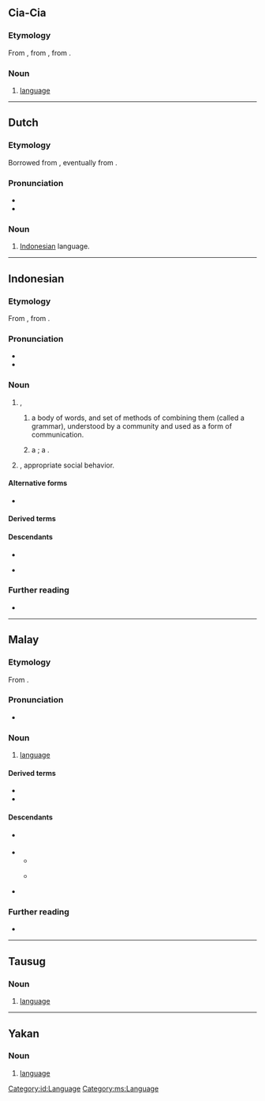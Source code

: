 {{also|Bahasa}}

==Cia-Cia==

===Etymology===
From {{bor|cia|id|bahasa}}, from {{der|cia|ms|bahasa}}, from {{der|cia|sa|भाषा||language}}.

===Noun===
{{head|cia|noun|Hangul spelling|바하사}}

# [[language]]

----

==Dutch==

===Etymology===
Borrowed from {{bor|nl|id|bahasa}}, eventually from {{der|nl|sa|भाषा||language}}.

===Pronunciation===
* {{IPA|nl|/baː.ɦaː.saː/}}
* {{hyphenation|nl|ba|ha|sa}}

===Noun===
{{nl-noun|n|-|-}}

# {{lb|nl|colloquial|Netherlands}} [[Indonesian]] language.

----

==Indonesian==

===Etymology===
From {{inh|id|ms|bahasa}}, from {{der|id|sa|भाषा||language}}.

===Pronunciation===
* {{IPA|id|/baˈhasa/}}
* {{hyph|id|ba|ha|sa}}

===Noun===
{{id-noun|pl=bahasa-bahasa}}

# {{l|en|language}},
## {{lb|id|linguistics}} a body of words, and set of methods of combining them (called a grammar), understood by a community and used as a form of communication.
##: {{uxi|id|'''bahasa''' [[Indonesia]]|Indonesian '''language'''}}
## {{lb|id|computing}} a {{l|en|computer language}}; a {{l|en|machine language}}.
# {{l|en|decorum}}, appropriate social behavior.

====Alternative forms====
* {{alter|id|basa}} {{q|nonstandard}}

====Derived terms====
{{der4|id|
| berbahasa
| berbahasa-bahasa
| kebahasaan
| membahasakan
| memperbahasakan
| perbahasa
| perbahasaan
| sebahasa
|}}
{{der4|id|
| bahasa aglutinatif
| bahasa akusatif
| bahasa alamiah
| bahasa algoritmik
| bahasa aljabar
| bahasa analitis
| bahasa aplikasi
| bahasa aplikatif
| bahasa asing
| bahasa bagongan
| bahasa baku
| bahasa bangsawan
| bahasa berfleksi
| bahasa bermajas
| bahasa berorientasi aplikasi
| bahasa buatan
| bahasa buku
| bahasa bunga
| bahasa campuran
| bahasa daerah
| bahasa dagang
| bahasa dalam
| bahasa definisi data
| bahasa diinterpretasikan
| bahasa ergatif
| bahasa flektif
| bahasa gaul
| bahasa generasi keempat
| bahasa generasi kelima
| bahasa generasi ketiga
| bahasa grafik
| bahasa gunung
| bahasa halus
| bahasa hantu
| bahasa hibrida
| bahasa hidup
| bahasa ibu
| bahasa imigran
| bahasa induk
| bahasa inflektif
| bahasa inkorporatif
| bahasa isolatif
| bahasa isyarat
| bahasa Jawi
| bahasa jurnalistik
| bahasa kacukan
| bahasa kalangan
| bahasa kanak-kanak
| bahasa kasar
| bahasa kawat
| bahasa kedua
| bahasa kentum
| bahasa kerabat
| bahasa kesat
| bahasa kiasan
| bahasa klasik
| bahasa komputer
| bahasa konsonantis
| bahasa kuno
| bahasa laut
| bahasa level rendah
| bahasa level sangat tinggi
| bahasa level tinggi
| bahasa lingo
| bahasa lisan
| bahasa madya
| bahasa markah
| bahasa markah hiperteks
| bahasa mati
| bahasa mesin
| bahasa modern
| bahasa moyang
| bahasa nasional
| bahasa negara
| bahasa oksitonis
| bahasa paroksitonis
| bahasa pasar
| bahasa pembangkit aplikasi
| bahasa pemrograman
| bahasa pemrograman level tinggi
| bahasa pemrograman prosedural
| bahasa pemrograman rakit
| bahasa pengantar
| bahasa pengguna akhir
| bahasa perantara
| bahasa percakapan
| bahasa peringkat tinggi
| bahasa perintah
| bahasa permintaan
| bahasa pers
| bahasa persatuan
| bahasa pinggiran
| bahasa portabel
| bahasa program
| bahasa prokem
| bahasa prosedural
| bahasa purba
| bahasa rakit
| bahasa rakitan
| bahasa remaja
| bahasa resmi
| bahasa roh
| bahasa santai
| bahasa sasaran
| bahasa satem
| bahasa sedang
| bahasa sehari-hari
| bahasa semu
| bahasa silih
| bahasa simbolik
| bahasa sintetis
| bahasa slang
| bahasa sopan santun
| bahasa standar
| bahasa sulung
| bahasa sumber
| bahasa tarzan
| bahasa teknis
| bahasa terbalik
| bahasa tingkat rendah
| bahasa tubuh
| bahasa tulis
| bahasa tutur
| bahasa umum
| bahasa visual
| bahasa vokalis
|}}
{{der4|id|
| alih bahasa
| juru bahasa
| pakar bahasa
| tata bahasa
| warna bahasa
|}}

====Descendants====
* {{desc|bor=1|nl|bahasa}}
* {{desc|bor=1|en|Bahasa}} {{i|with {{cog|ms|bahasa}}}}

===Further reading===
* {{R:KBBI Daring}}

[[Category:id:Language]]

----

==Malay==

===Etymology===
From {{der|ms|sa|भाषा||language}}.

===Pronunciation===
* {{a|Johor-Riau}} {{IPA|ms|/bahasə/}}

===Noun===
{{ms-noun|j=بهاس}}

# [[language]] {{gloss|system of communication using words or symbols}}
#: {{uxi|ms|'''bahasa''' [[Melayu]]|Malay (language)}}

====Derived terms====
* {{l|ms|jurubahasa||interpreter}}
* {{l|ms|tatabahasa||grammar}}

====Descendants====
* {{desc|bor=1|en|Bahasa}} {{i|with Indonesian {{l|id|bahasa}}}}
* {{desc|id|bahasa}}
** {{desc|bor=1|nl|bahasa}}
** {{desc|bor=1|en|Bahasa}} {{i|with Malay {{l|ms|bahasa}}}}
* {{desc|mfa|sc=Arab|بهاس|tr=bahasa}}

===Further reading===
* {{R:PRPM}}

[[Category:ms:Language]]

----

==Tausug==

===Noun===
{{head|tsg|noun}}

# [[language]]

----

==Yakan==

===Noun===
{{head|yka|noun}}

# [[language]]